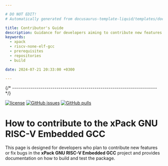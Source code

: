 ```yaml
---

# DO NOT EDIT!
# Automatically generated from docusaurus-template-liquid/templates/docusaurus.

title: Contributor's Guide
description: Guidance for developers aiming to contribute new features or bug fixes, detailing how to build the binaries, including prerequisites, repositories utilised, and scripts.
keywords:
  - xpack
  - riscv-none-elf-gcc
  - prerequisites
  - repositories
  - build

date: 2024-07-21 20:33:00 +0300

---
```



{/* ------------------------------------------------------------------------ */}

[![license](https://img.shields.io/github/license/xpack-dev-tools/riscv-none-elf-gcc-xpack)](https://github.com/xpack-dev-tools/riscv-none-elf-gcc-xpack/blob/xpack/LICENSE)
[![GitHub issues](https://img.shields.io/github/issues/xpack-dev-tools/riscv-none-elf-gcc-xpack)](https://github.com/xpack-dev-tools/riscv-none-elf-gcc-xpack/issues)
[![GitHub pulls](https://img.shields.io/github/issues-pr/xpack-dev-tools/riscv-none-elf-gcc-xpack)](https://github.com/xpack-dev-tools/riscv-none-elf-gcc-xpack/pulls/)

# How to contribute to  the xPack GNU RISC-V Embedded GCC

This page is designed for developers who plan to contribute new features
or fix bugs in the
**xPack GNU RISC-V Embedded GCC**
project and provides documentation on how to build and test the package.

<Content />

